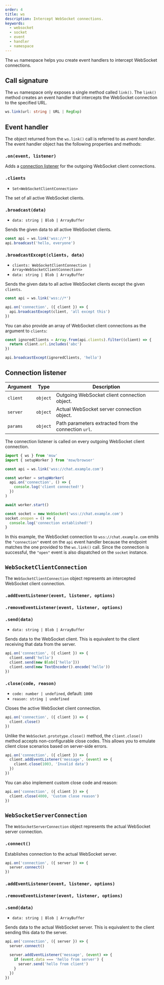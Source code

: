 ```yaml
---
order: 4
title: ws
description: Intercept WebSocket connections.
keywords:
  - websocket
  - socket
  - event
  - handler
  - namespace
---
```


The `ws` namespace helps you create event handlers to intercept WebSocket connections.

## Call signature

The `ws` namespace only exposes a single method called `link()`. The `link()` method creates an event handler that intercepts the WebSocket connection to the specified URL.

```ts
ws.link(url: string | URL | RegExp)
```


<PageCard
  icon={CodeBracketSquareIcon}
  url="https://github.com/mswjs/msw/tree/main/src/core/ws/ws.ts"
  title="ws.ts"
  description="Source code for the `ws` namespace."
/>

## Event handler

The object returned from the `ws.link()` call is referred to as _event handler_. The event handler object has the following properties and methods:

### `.on(event, listener)`

Adds a [connection listener](#connection-listener) for the outgoing WebSocket client connections.

### `.clients`

- `Set<WebSocketClientConnection>`

The set of all active WebSocket clients.

### `.broadcast(data)`

- `data: string | Blob | ArrayBuffer`

Sends the given data to all active WebSocket clients.

```js {2}
const api = ws.link('wss://*')
api.broadcast('hello, everyone')
```

### `.broadcastExcept(clients, data)`

- `clients: WebSocketClientConnection | Array<WebSocketClientConnection>`
- `data: string | Blob | ArrayBuffer`

Sends the given data to all active WebSocket clients except the given `clients`.

```js {4}
const api = ws.link('wss://*')

api.on('connection', ({ client }) => {
  api.broadcastExcept(client, 'all except this')
})
```

You can also provide an array of WebSocket client connections as the argument to `clients`:

```js
const ignoredClients = Array.from(api.clients).filter((client) => {
  return client.url.includes('abc')
})

api.broadcastExcept(ignoredClients, 'hello')
```

## Connection listener

| Argument | Type     | Description                                          |
| -------- | -------- | ---------------------------------------------------- |
| `client` | `object` | Outgoing WebSocket client connection object.         |
| `server` | `object` | Actual WebSocket server connection object.           |
| `params` | `object` | Path parameters extracted from the connection `url`. |

The connection listener is called on every outgoing WebSocket client connection.

```js {7-9}
import { ws } from 'msw'
import { setupWorker } from 'msw/browser'

const api = ws.link('wss://chat.example.com')

const worker = setupWorker(
  api.on('connection', () => {
    console.log('client connected!')
  })
)

await worker.start()

const socket = new WebSocket('wss://chat.example.com')
socket.onopen = () => {
  console.log('connection established!')
}
```

In this example, the WebSocket connection to `wss://chat.example.com` emits the `"connection"` event on the `api` event handler because the endpoint matches the one provided to the `ws.link()` call. Since the connection is successful, the `"open"` event is also dispatched on the `socket` instance.

## `WebSocketClientConnection`

The `WebSocketClientConnection` object represents an intercepted WebSocket client connection.

### `.addEventListener(event, listener, options)`

### `.removeEventListener(event, listener, options)`

### `.send(data)`

- `data: string | Blob | ArrayBuffer`

Sends data to the WebSocket client. This is equivalent to the client receiving that data from the server.

```js {2-4}
api.on('connection', ({ client }) => {
  client.send('hello')
  client.send(new Blob(['hello']))
  client.send(new TextEncoder().encode('hello'))
})
```

### `.close(code, reason)`

- `code: number | undefined`, default: `1000`
- `reason: string | undefined`

Closes the active WebSocket client connection.

```js {2}
api.on('connection', ({ client }) => {
  client.close()
})
```

Unlike the `WebSocket.prototype.close()` method, the `client.close()` method accepts non-configurable close codes. This allows you to emulate client close scenarios based on server-side errors.

```js {3}
api.on('connection', ({ client }) => {
  client.addEventListener('message', (event) => {
    client.close(1003, 'Invalid data')
  })
})
```

You can also implement custom close code and reason:

```js {2}
api.on('connection', ({ client }) => {
  client.close(4000, 'Custom close reason')
})
```

## `WebSocketServerConnection`

The `WebSocketServerConnection` object represents the actual WebSocket server connection.

### `.connect()`

Establishes connection to the actual WebSocket server.

```js {2}
api.on('connection', ({ server }) => {
  server.connect()
})
```

### `.addEventListener(event, listener, options)`

### `.removeEventListener(event, listener, options)`

### `.send(data)`

- `data: string | Blob | ArrayBuffer`

Sends data to the actual WebSocket server. This is equivalent to the client sending this data to the server.

```js {6}
api.on('connection', ({ server }) => {
  server.connect()

  server.addEventListener('message', (event) => {
    if (event.data === 'hello from server') {
      server.send('hello from client')
    }
  })
})
```

